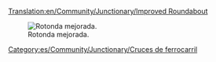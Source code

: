 [[Translation:en/Community/Junctionary/Improved Roundabout]]

{{es/Community/Junctionary/Menú de Cruces}}
[[File:en/Community/Junctionary/Improved.Roundabout.png|none|frame|Rotonda mejorada.]]

{{es/Community/Junctionary/Criterios sobre cruces|Barato|2|0|0|0|0||0|0|0|1|||Los trenes averiados afectan todo el cruce.|
*Puede manejar hasta 4 trenes a la vez.
*Área: 9 x 9
}}

[[Category:es/Community/Junctionary/Cruces de ferrocarril]]